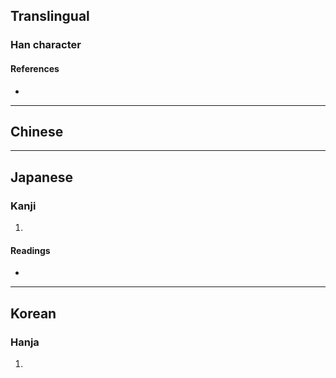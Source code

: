 {{character info}}
==Translingual==

===Han character===
{{Han char|rn=26|rad=卩|as=11|sn=13|four=|canj=DESL|ids=⿰桼卩}}

====References====
* {{Han ref|kx=0160.110|dkj=02883|dj=0366.170|hdz=10319.050|uh=5380|ud=21376}}

----

==Chinese==
{{zh-see|膝|v}}

----

==Japanese==

===Kanji===
{{ja-kanji|grade=|rs=卩11}}

# {{rfdef|ja|sort=卩11}}

====Readings====
* {{ja-readings|on=[[しつ]] (shitsu)|kun=}}

----

==Korean==

===Hanja===
{{ko-hanja|hangeul=슬|rv=seul|mr=sŭl}}

# {{rfdef|ko|sort=卩11}}